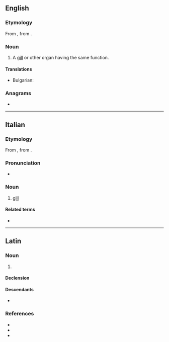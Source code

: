==English==

===Etymology===
From {{bor|en|la|branchia}}, from {{der|en|grc|βράγχια|t=gills}}.

===Noun===
{{en-noun|branchiae}}

# A [[gill]] or other organ having the same function.

====Translations====
{{trans-top|gill or other organ having the same function}}
{{trans-mid}}
* Bulgarian: {{t+|bg|хриле}}
{{trans-bottom}}

===Anagrams===
* {{anagrams|en|a=aabchinr|bra chain}}

----

==Italian==

===Etymology===
From {{bor|it|la|branchia}}, from {{der|it|grc|βράγχια|t=gills}}.

===Pronunciation===
* {{IPA|it|/ˈbran.kja/}}

===Noun===
{{it-noun|f}}

# [[gill]]

====Related terms====
* {{l|it|branchiale}}

----

==Latin==

===Noun===
{{la-noun|branchia<1>}}

# {{lb|la|usually plural}} {{l|en|branchia}} {{gloss|gill of a fish}}

====Declension====
{{la-ndecl|branchia<1>}}

====Descendants====
* {{desc|en|branchiate}}

===References===
* {{R:L&S}}
* {{R:du Cange}}
* {{R:Gaffiot}}